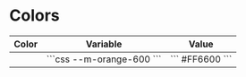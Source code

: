 
<Meta title="Design Tokens/Colors" />

<style>
	{`
		.color-square {
			height: 64px;
			width: 64px;
		}
	`}
</style>

# Colors

<table>
	<thead>
		<tr>
			<th>Color</th>
			<th>Variable</th>
			<th>Value</th>
		</tr>
	</thead>
  <tbody>
	<tr>
		<td>
			<div class="color-square" style={{backgroundColor: 'var(--m-orange-600)'}}></div>
		</td>
      	<td>
			```css
				--m-orange-600
			```
		</td>
		<td>
			```
				#FF6600
			```
		</td>
    </tr>
  </tbody>
</table>